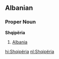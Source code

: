 ==Albanian==
===Proper Noun===
'''Shqipëria'''

#[[Albania]]

<!---{{notenglish}}tä dua mä slemmë se solo gjë mä botë. i yty--->

[[hi:Shqipëria]]
[[nl:Shqipëria]]